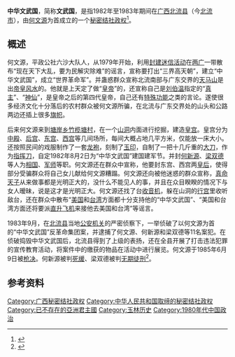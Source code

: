 {{Infobox Former Country
|native_name            = {{lang|zh|中华文武国}}
|conventional_long_name = 
|common_name            = 
|
|continent              = [[亚洲|亚洲]]
|region                 = [[东亚|东亚]]
|country                = 中华人民共和国
|era                    = 
|status                 = [[Unrecognized_State|Unrecognized State]]
|status_text            = [[秘密结社政权|秘密结社政权]]
|empire                 = 
|government_type        = [[政教合一|政教合一]]<br>[[神权政治|神权政治]]<br>[[君主专制|君主专制]]
|
|life_span              = 
|
|year_start             = 1982年
|year_end               = 1983年
|
|year_exile_start       = 
|year_exile_end         = 
|
|event_start            = 
|date_start             = 08月2日
|event_end              = 
|date_end               = 09月
|
|event1                 = 
|date_event1            = 
|event2                 = 
|date_event2            = 
|event3                 = 
|date_event3            = 
|event4                 = 
|date_event4            = 
|
|event_pre              = 
|date_pre               = 
|event_post             = 
|date_post              = 
|
|p1                     = 中华人民共和国
|flag_p1                = Flag of the People's Republic of China.svg
|
|s1                     = 中华人民共和国
|flag_s1                = Flag of the People's Republic of China.svg
|
|image_flag             = Flag of None.svg
|flag                   = 
|flag_type              = 国旗
|
|image_coat             = Coats of arms of None.svg
|symbol                 = 
|symbol_type            = 国徽
|symbol_type_article    = 
|
|image_map              = 
|image_map_size         = 
|image_map_caption      = 
|
|capital                = 根据地：{{CHN}}[[广西省|广西省]][[北流县|北流县]]（今[[北流市|北流市]]）
|capital_exile          = 
|latd =  |latm =  |latNS =  |longd =  |longm =  |longEW = 
|largest_city           = 
|
|national_motto         = 
|national_anthem        = 
|common_languages       = [[汉语|汉语]]
|demonym                = 
|religion               = 
|philosophy             = 
|currency               = [[人民币|人民币（CNY／RMB）]]
|currency_code          = CNY／RMB
|
|title_leader           = 国家最高领导人
|leader1                = [[皇帝|皇帝]] [[何文源|何文源]]
|year_leader1           = 1982年8月2日－1983年9月
|leader2                = 
|year_leader2           = 
|leader3                = 
|year_leader3           = 
|leader4                = 
|year_leader4           = 
|
|title_representative   = 国家元首
|representative1        = [[皇帝|皇帝]] [[何文源|何文源]]
|year_representative1   = 1982年8月2日－1983年9月
|representative2        = 
|year_representative2   = 
|representative3        = 
|year_representative3   = 
|representative4        = 
|year_representative4   = 
|
|title_deputy           = 政府首脑
|deputy1                = [[相国|相国]] [[何新源|何新源]]
|year_deputy1           = 1982年8月2日－1983年9月
|deputy2                = 
|year_deputy2           = 
|deputy3                = 
|year_deputy3           = 
|deputy4                = 
|year_deputy4           = 
|
|legislature            = 
|house1                 = 
|house2                 = 
|
|stat_year1             = 
|stat_area1             = 
|stat_pop1              = 
|stat_year2             = 
|stat_area2             = 
|stat_pop2              = 
|stat_year3             = 
|stat_area3             = 
|stat_pop3              = 
|stat_year4             = 
|stat_area4             = 
|stat_pop4              = 
|stat_year5             = 
|stat_area5             = 
|stat_pop5              = 
|footnotes              = 
|
|utc_offset             = +8
|cctld                  = 
|calling_code           = 
|today                  = {{CHN}}
}}

'''中华文武国'''，简称'''文武国'''，是指1982年至1983年期间在[[广西|广西]][[北流县|北流县]]（今[[北流市|北流市]]），由[[何文源|何文源]]为首成立的一个[[秘密结社政权|秘密结社政权]]<ref>{{cite web | language = zh-hans | publisher = 广西地情网>北流县志>第七篇 公安 司法>第一章 公安 | title = 第二节 社会治安>镇压反革命 | url = http://www.gxdqw.com/bin/mse.exe?seachword=&K=c&A=9&rec=141&run=13 | author = 来源：广西地情网 | date = 2008年8月8日 | accessdate = 2008年8月8日 | archive-date = 2015年9月24日 | archive-url = https://web.archive.org/web/20150924024506/http://www.gxdqw.com/bin/mse.exe?seachword=&K=c&A=9&rec=141&run=13 | dead-url = no }}</ref>。

== 概述 ==
何文源，平政公社六沙大队人，从1979年开始，利用[[封建迷信活动|封建迷信活动]]在[[两广|两广]]一带散布“现在天下大乱，要为民解灾除难”的谣言，宣称要打出“三界高天朝”，建立“中华文武国”，成立“世界革命军”。并蛊惑群众宣称北流南部与广东交界的[[天马山|天马山]]是出[[帝皇|帝皇]][[风水|风水]]的。他就是上天定了做“[[皇帝|皇帝]]”的，还宣称自己是[[刘伯温|刘伯温]]指定的“[[真主|真主]]”、“[[神仙|神仙]]”，是皇帝之后的第四代皇帝，自己还有[[特殊功能|特殊功能]]之类的言论。遂使很多经济文化十分落后的农村群众被何文源所骗，在北流与广东交界处的山头和公路两边还插上很多[[旗帜|旗帜]]。{{cn}}

后来何文源来到[[塘岸乡|塘岸乡]][[竹榄塘村|竹榄塘村]]，在一个[[山洞|山洞]]内面进行挖掘，建造[[皇宫|皇宫]]。皇宫分为[[中殿|中殿]]、[[后宫|后宫]]、[[东宫|东宫]]、[[西宫|西宫]]等几间场所，每间大概占地几平方米，仅能放一床大小。还按照民间的戏服制作了一套[[龙袍|龙袍]]，刻制了[[玉印|玉印]]，自制了一把十几斤重的[[大刀|大刀]]，作为[[指挥刀|指挥刀]]，自定1982年8月2日为“中华文武国”建国建军节。并封[[何新源|何新源]]、[[梁双德|梁双德]]等人为[[相国|相国]]、[[军师|军师]]等职。何文源还在群众中宣称，他要封东宫、西宫两[[皇后|皇后]]，使得部分受骗群众将自己女儿献给何文源糟蹋。何文源还向被他迷惑的群众宣称，[[真命天子|真命天子]]从来做事都是光明正大的，没什么不能见人的事，并且在众目睽睽的情况下与女人暧昧，说是这才是光明正大。何文源还找了台[[收音机|收音机]]，躲在山洞的[[行宫|行宫]]里收听敌台，还在群众中散布“[[美国|美国]]和[[台湾|台湾]]方面都十分支持他的“中华文武国”、“美国和台湾方面还将要派[[直升飞机|直升飞机]]来接他去美国和台湾”等谣言。{{cn}}

1983年9月，在[[北流县|北流县]]当地[[公安机关|公安机关]]的严密侦察下，一举侦破了以何文源为首的“中华文武国”反革命集团案，并逮捕了何文源、何新源和梁双德等11名案犯。在侦破捣毁中华文武国后，北流县得到了上级的表扬，还在全县开展了打击违法犯罪的宣传教育活动，将案件中的缴获的物品在活动中进行展览。何文源于1985年6月9日被[[枪决|枪决]]。何新源被判[[死缓|死缓]]、梁双德被判[[无期徒刑|无期徒刑]]<ref>{{cite web | language = zh-hans | publisher = 北流圭江潮>新闻资讯 | title = 北流故事之反革命集团“假皇帝”案 | url = http://www.beiliu168.com/ymf978/shownews.asp?id=218 | author = 来源：北流圭江潮 | date = 2010年10月14日 | accessdate = 2010年10月14日 | archive-date = 2021年9月8日 | archive-url = https://web.archive.org/web/20210908062738/http://www.beiliu168.com/ymf978/shownews.asp?id=218 }}</ref>。

== 参考资料 ==
{{Reflist|2}}

[[Category:广西秘密结社政权|Category:广西秘密结社政权]]
[[Category:中华人民共和国取缔的秘密结社政权|Category:中华人民共和国取缔的秘密结社政权]]
[[Category:已不存在的亞洲君主國|Category:已不存在的亞洲君主國]]
[[Category:玉林历史|Category:玉林历史]]
[[Category:1980年代中国政治|Category:1980年代中国政治]]